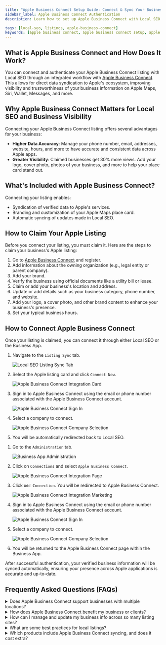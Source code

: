 ```yaml
---
title: "Apple Business Connect Setup Guide: Connect & Sync Your Business Listing with Local SEO"
sidebar_label: Apple Business Connect Authentication
description: Learn how to set up Apple Business Connect with Local SEO for seamless business listing management across Apple Maps, Siri, and Wallet. Step-by-step guide included.

tags: [local-seo, listings, apple-business-connect]
keywords: [apple business connect, apple business connect setup, apple maps listing, connect apple business, local seo apple integration, apple business connect tutorial, apple business connect guide, business listing apple, apple business connect registration, local seo integration, listing sync apple, apple business connect benefits, apple maps business listing, apple business connect oauth, local seo listing sync, apple ecosystem integration]
---
```




## What is Apple Business Connect and How Does It Work?

You can connect and authenticate your Apple Business Connect listing with Local SEO through an integrated workflow with [Apple Business Connect](https://businessconnect.apple.com/?campaignId=8018). This allows for direct data syndication to Apple's ecosystem, improving visibility and trustworthiness of your business information on Apple Maps, Siri, Wallet, Messages, and more.


## Why Apple Business Connect Matters for Local SEO and Business Visibility

Connecting your Apple Business Connect listing offers several advantages for your business:

- **Higher Data Accuracy**: Manage your phone number, email, addresses, website, hours, and more to have accurate and consistent data across Apple apps.                                                               
- **Greater Visibility**: Claimed businesses get 30% more views. Add your logo, cover photo, photos of your business, and more to help your place card stand out.                                                      

## What's Included with Apple Business Connect?

Connecting your listing enables:

- Syndication of verified data to Apple's services.
- Branding and customization of your Apple Maps place card.
- Automatic syncing of updates made in Local SEO.

## How to Claim Your Apple Listing

Before you connect your listing, you must claim it. Here are the steps to claim your business's Apple listing:


1. Go to [Apple Business Connect](https://businessconnect.apple.com/?campaignId=8018) and register.
2. Add information about the owning organization (e.g., legal entity or parent company).
3. Add your brand.
4. Verify the business using official documents like a utility bill or lease.
5. Claim or add your business's location and address.
6. Update or add details such as your business category, phone number, and website.
7. Add your logo, a cover photo, and other brand content to enhance your business's presence.
8. Set your typical business hours.

## How to Connect Apple Business Connect

Once your listing is claimed, you can connect it through either Local SEO or the Business App.

<Tabs>
  <TabItem value="localseo" label="Option 1: Via Local SEO">

1. Navigate to the `Listing Sync` tab.

    ![Local SEO Listing Sync Tab](./img/local-seo-apple-business-connect-connected.png)

2. Select the Apple listing card and click `Connect Now`.

    ![Apple Business Connect Integration Card](./img/local-seo-apple-business-connect-continue-connection.png)

3. Sign in to Apple Business Connect using the email or phone number associated with the Apple Business Connect account.

    ![Apple Business Connect Sign In](./img/Apple11.png)

4. Select a company to connect.

    ![Apple Business Connect Company Selection](./img/integration-page-choose-a-company-apple-business-connect.png)

5. You will be automatically redirected back to Local SEO.

  </TabItem>
  <TabItem value="businessapp" label="Option 2: Via Business App Integrations">

1. Go to the `Administration` tab.

    ![Business App Administration](./img/business-app-administration.png)

2. Click on `Connections` and select `Apple Business Connect`.

    ![Apple Business Connect Integration Page](./img/integration-page-apple-business-connect.png)

3. Click `Add Connection`. You will be redirected to Apple Business Connect.

    ![Apple Business Connect Integration Marketing](./img/integration-marketing-apple-business-connect.png)

4. Sign in to Apple Business Connect using the email or phone number associated with the Apple Business Connect account.

    ![Apple Business Connect Sign In](./img/Apple11.png)

5. Select a company to connect.

    ![Apple Business Connect Company Selection](./img/integration-page-choose-a-company-apple-business-connect.png)

6. You will be returned to the Apple Business Connect page within the Business App.

  </TabItem>
</Tabs>

After successful authentication, your verified business information will be synced automatically, ensuring your presence across Apple applications is accurate and up-to-date.

## Frequently Asked Questions (FAQs)

<details>
<summary>Does Apple Business Connect support businesses with multiple locations?</summary>

Yes. Apple Business Connect supports multi-location businesses and offers a brand portal for large chains and enterprises. Through Local SEO's integration with Apple Business Connect, each location can be managed from a single dashboard while syncing reliably to Apple Maps. This allows scaling from a few stores to hundreds without managing multiple Apple Business Connect accounts separately.

</details>

<details>
<summary>How does Apple Business Connect benefit my business or clients?</summary>

Apple Business Connect ensures accurate, consistent information across Apple Maps, Siri, Apple Wallet, and other Apple apps, which is used by billions of Apple users daily. With Local SEO's integration with Apple Business Connect, updates sync automatically across the entire Apple ecosystem. Apple Business Connect listings can include photos, logos, and action buttons such as Book Now. Apple Business Connect also provides valuable insights showing how people find and interact with a business through Apple Maps and Siri, offering more visibility into online presence and customer behavior.

</details>

<details>
<summary>How can I manage and update my business info across so many listing sites?</summary>

Manually updating each platform is possible but not scalable. Tools like Local SEO and Listing Sync Pro allow for updates to be made once and pushed to 50+ directories in real time, including Apple Maps and other major platforms. These tools also monitor accuracy, correct unauthorized changes, and flag duplicates, ensuring consistency across platforms like Apple Business Connect, Google Business Profile, and social media listings.

</details>

<details>
<summary>What are some best practices for local listings?</summary>

- Claim and verify major listings (Apple Business Connect, Google Business Profile, Facebook, Bing, key industry sites).
- Keep information consistent (name, address, phone, website) across all platforms including Apple Maps and Apple Business Connect.
- Complete profiles with categories, hours, photos, and services, taking advantage of Apple Business Connect's enhanced features like branded place cards.
- Update promptly when details change; tools like Listing Sync Pro can update in real time across Apple Business Connect and 50+ other directories.
- Monitor and fix duplicates to avoid confusion, especially across Apple Maps and other Apple ecosystem services.
- Encourage and respond to customer reviews on all platforms including those visible through Apple Maps and Siri.
- Use special platform features (e.g. Apple Showcases, Google posts, Apple Business Connect custom actions).
- Apply a consistent multi-location strategy that works across Apple Business Connect's enterprise tools and Local SEO's management dashboard.
- Audit regularly to catch errors and track improvements across your Apple Business Connect presence and other listings.

</details>

<details>
<summary>Which products include Apple Business Connect syncing, and does it cost extra?</summary>

It is included in the below product with no additional cost:

- Local SEO Pro
- Local SEO (Standard) + Listing Sync Pro
- Listing Sync Pro (Yext)

</details>

<script type="application/ld+json">
{`{
  "@context": "https://schema.org",
  "@type": "FAQPage",
  "mainEntity": [
    {
      "@type": "Question",
      "name": "Does Apple Business Connect support businesses with multiple locations?",
      "acceptedAnswer": {
        "@type": "Answer",
        "text": "Yes. Apple Business Connect supports multi-location businesses and offers a brand portal for large chains and enterprises. Through Local SEO's integration with Apple Business Connect, each location can be managed from a single dashboard while syncing reliably to Apple Maps. This allows scaling from a few stores to hundreds without managing multiple Apple Business Connect accounts separately."
      }
    },
    {
      "@type": "Question",
      "name": "How does Apple Business Connect benefit my business or clients?",
      "acceptedAnswer": {
        "@type": "Answer",
        "text": "Apple Business Connect ensures accurate, consistent information across Apple Maps, Siri, Apple Wallet, and other Apple apps, which is used by billions of Apple users daily. With Local SEO's integration with Apple Business Connect, updates sync automatically across the entire Apple ecosystem. Apple Business Connect listings can include photos, logos, and action buttons such as Book Now. Apple Business Connect also provides valuable insights showing how people find and interact with a business through Apple Maps and Siri, offering more visibility into online presence and customer behavior."
      }
    },
    {
      "@type": "Question",
      "name": "How can I manage and update my business info across so many listing sites?",
      "acceptedAnswer": {
        "@type": "Answer",
        "text": "Manually updating each platform is possible but not scalable. Most agencies use tools like LocalSEO and Listing Sync Pro, which allow updates to be made once and pushed to 50+ directories in real time. These tools also monitor accuracy, correct unauthorized changes, and flag duplicates, ensuring consistency across platforms."
      }
    },
    {
      "@type": "Question",
      "name": "What are some best practices for local listings?",
      "acceptedAnswer": {
        "@type": "Answer",
        "text": "Claim and verify major listings (Apple Business Connect, Google Business Profile, Facebook, Bing, key industry sites). Keep information consistent (name, address, phone, website) across all platforms including Apple Maps and Apple Business Connect. Complete profiles with categories, hours, photos, and services, taking advantage of Apple Business Connect's enhanced features like branded place cards. Update promptly when details change; tools like Listing Sync Pro can update in real time across Apple Business Connect and 50+ other directories. Monitor and fix duplicates to avoid confusion, especially across Apple Maps and other Apple ecosystem services. Encourage and respond to customer reviews on all platforms including those visible through Apple Maps and Siri. Use special platform features (e.g. Apple Showcases, Google posts, Apple Business Connect custom actions). Apply a consistent multi-location strategy that works across Apple Business Connect's enterprise tools and Local SEO's management dashboard. Audit regularly to catch errors and track improvements across your Apple Business Connect presence and other listings."
      }
    },
    {
      "@type": "Question",
      "name": "Which products include Apple Business Connect syncing, and does it cost extra?",
      "acceptedAnswer": {
        "@type": "Answer",
        "text": "It is included in the below product with no additional cost: Local SEO Pro, Local SEO (Standard) + Listing Sync Pro, Listing Sync Pro (Yext)"
      }
    }
  ]
}`}
</script>

<script type="application/ld+json">
{`{
  "@context": "https://schema.org",
  "@type": "HowTo",
  "name": "How to Claim Your Apple Business Listing",
  "description": "Step-by-step guide to claim and set up your Apple Business listing through Apple Business Connect",
  "step": [
    {
      "@type": "HowToStep",
      "position": 1,
      "name": "Register for Apple Business Connect",
      "text": "Go to Apple Business Connect (https://businessconnect.apple.com/?campaignId=8018) and register for an account."
    },
    {
      "@type": "HowToStep",
      "position": 2,
      "name": "Add Organization Information",
      "text": "Add information about the owning organization (e.g., legal entity or parent company)."
    },
    {
      "@type": "HowToStep",
      "position": 3,
      "name": "Add Your Brand",
      "text": "Add your brand information to establish your business identity."
    },
    {
      "@type": "HowToStep",
      "position": 4,
      "name": "Verify Your Business",
      "text": "Verify the business using official documents like a utility bill or lease."
    },
    {
      "@type": "HowToStep",
      "position": 5,
      "name": "Claim or Add Location",
      "text": "Claim or add your business's location and address."
    },
    {
      "@type": "HowToStep",
      "position": 6,
      "name": "Update Business Details",
      "text": "Update or add details such as your business category, phone number, and website."
    },
    {
      "@type": "HowToStep",
      "position": 7,
      "name": "Add Branding Content",
      "text": "Add your logo, a cover photo, and other brand content to enhance your business's presence."
    },
    {
      "@type": "HowToStep",
      "position": 8,
      "name": "Set Business Hours",
      "text": "Set your typical business hours to complete the setup."
    }
  ]
}`}
</script>

<script type="application/ld+json">
{`{
  "@context": "https://schema.org",
  "@type": "HowTo",
  "name": "How to Connect Apple Business Connect",
  "description": "Step-by-step guide to connect your Apple Business listing through Local SEO or Business App",
  "step": [
    {
      "@type": "HowToStep",
      "position": 1,
      "name": "Choose Connection Method",
      "text": "Once your listing is claimed, you can connect it through either Local SEO or the Business App."
    },
    {
      "@type": "HowToStep",
      "position": 2,
      "name": "Via Local SEO (Option 1)",
      "text": "Navigate to the Listing Sync tab. Select the Apple listing card and click Connect Now. Sign in to Apple Business Connect using your credentials. Select a company to connect. You will be automatically redirected back to Local SEO."
    },
    {
      "@type": "HowToStep",
      "position": 3,
      "name": "Via Business App (Option 2)",
      "text": "Go to the Administration tab. Click on Connections and select Apple Business Connect. Click Add Connect and sign in to Apple Business Connect. Select a company to connect. You will be returned to the Apple Business Connect page within the Business App."
    }
  ]
}`}
</script>
